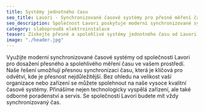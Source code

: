 ```yaml
---
title: Systémy jednotného času    
seo_title: Lavori - Synchronizované časové systémy pro přesné měření času
seo_description: Společnost Lavori poskytuje moderní synchronizované systémy jednotného času (JČ) pro přesné a spolehlivé měření a kontrolu času.
category: slaboproudá elektroinstalace
teaser: Získejte přesné a spolehlivé systémy jednotného času od Lavori. Moderní řešení pro synchronizaci času ve vašem prostředí.
image: "./header.jpg"
---
```

<p>
Využijte moderní synchronizované časové systémy od společnosti Lavori pro dosažení přesného a spolehlivého měření času ve vašem prostředí. Naše řešení umožňují přesnou synchronizaci času, která je klíčová pro odvětví, kde je přesnost nejdůležitější. Bez ohledu na velikost vaší organizace nebo zařízení se můžete spolehnout na naše vysoce kvalitní časové systémy. Přinášíme nejen technologicky vyspělá zařízení, ale také odborné poradenství a servis. Se společností Lavori budete mít vždy synchronizovaný čas.
</p>